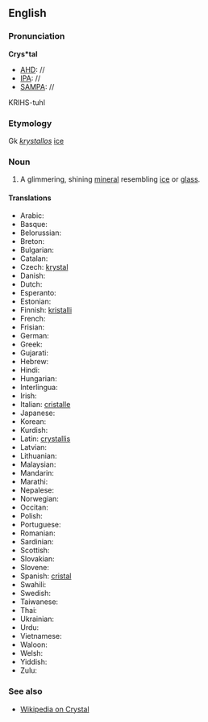 ==English==

===Pronunciation===
'''Crys*tal'''
*[[AHD]]: //
*[[IPA]]: //
*[[SAMPA]]: //
KRIHS-tuhl

===Etymology===

Gk ''[[krystallos]]'' [[ice]]

===Noun===
#A glimmering, shining [[mineral]] resembling [[ice]] or [[glass]].

<!--
====Synonyms====
#Lasagne ???
-->

====Translations====
*Arabic:
*Basque:
*Belorussian:
*Breton:
*Bulgarian:
*Catalan:
*Czech: [[krystal]]
*Danish:
*Dutch:
*Esperanto:
*Estonian:
*Finnish: [[kristalli]]
*French:
*Frisian:
*German:
*Greek:
*Gujarati:
*Hebrew:
*Hindi:
*Hungarian:
*Interlingua:
*Irish:
*Italian: [[cristalle]]
*Japanese:
*Korean:
*Kurdish:
*Latin: [[crystallis]]
*Latvian:
*Lithuanian:
*Malaysian:
*Mandarin:
*Marathi:
*Nepalese:
*Norwegian:
*Occitan:
*Polish:
*Portuguese:
*Romanian:
*Sardinian:
*Scottish:
*Slovakian:
*Slovene:
*Spanish: [[cristal]]
*Swahili:
*Swedish:
*Taiwanese:
*Thai:
*Ukrainian:
*Urdu:
*Vietnamese:
*Waloon:
*Welsh:
*Yiddish:
*Zulu:

===See also===
*[[wikipedia:en:Crystal|Wikipedia on Crystal]]